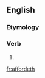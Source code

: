 ==English==

===Etymology===
{{suffix|afford|eth|lang=en}}

===Verb===
{{head|en|verb form}}

# {{en-archaic third-person singular of|afford}}

[[fr:affordeth]]